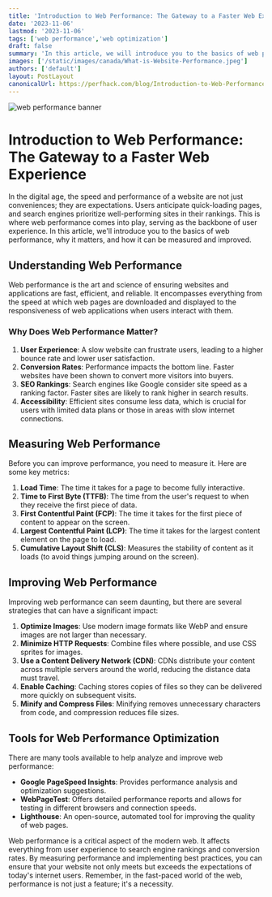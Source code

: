 ```yaml
---
title: 'Introduction to Web Performance: The Gateway to a Faster Web Experience'
date: '2023-11-06'
lastmod: '2023-11-06'
tags: ['web performance','web optimization']
draft: false
summary: 'In this article, we will introduce you to the basics of web performance, why it matters, and how it can be measured and improved.'
images: ['/static/images/canada/What-is-Website-Performance.jpeg']
authors: ['default']
layout: PostLayout
canonicalUrl: https://perfhack.com/blog/Introduction-to-Web-Performance
---
```


![web performance banner](/static/images/What-is-Website-Performance.jpeg)

# Introduction to Web Performance: The Gateway to a Faster Web Experience

In the digital age, the speed and performance of a website are not just conveniences; they are expectations. Users anticipate quick-loading pages, and search engines prioritize well-performing sites in their rankings. This is where web performance comes into play, serving as the backbone of user experience. In this article, we'll introduce you to the basics of web performance, why it matters, and how it can be measured and improved.

## Understanding Web Performance

Web performance is the art and science of ensuring websites and applications are fast, efficient, and reliable. It encompasses everything from the speed at which web pages are downloaded and displayed to the responsiveness of web applications when users interact with them.

### Why Does Web Performance Matter?

1. **User Experience**: A slow website can frustrate users, leading to a higher bounce rate and lower user satisfaction.
2. **Conversion Rates**: Performance impacts the bottom line. Faster websites have been shown to convert more visitors into buyers.
3. **SEO Rankings**: Search engines like Google consider site speed as a ranking factor. Faster sites are likely to rank higher in search results.
4. **Accessibility**: Efficient sites consume less data, which is crucial for users with limited data plans or those in areas with slow internet connections.

## Measuring Web Performance

Before you can improve performance, you need to measure it. Here are some key metrics:

1. **Load Time**: The time it takes for a page to become fully interactive.
2. **Time to First Byte (TTFB)**: The time from the user's request to when they receive the first piece of data.
3. **First Contentful Paint (FCP)**: The time it takes for the first piece of content to appear on the screen.
4. **Largest Contentful Paint (LCP)**: The time it takes for the largest content element on the page to load.
5. **Cumulative Layout Shift (CLS)**: Measures the stability of content as it loads (to avoid things jumping around on the screen).

## Improving Web Performance

Improving web performance can seem daunting, but there are several strategies that can have a significant impact:

1. **Optimize Images**: Use modern image formats like WebP and ensure images are not larger than necessary.
2. **Minimize HTTP Requests**: Combine files where possible, and use CSS sprites for images.
3. **Use a Content Delivery Network (CDN)**: CDNs distribute your content across multiple servers around the world, reducing the distance data must travel.
4. **Enable Caching**: Caching stores copies of files so they can be delivered more quickly on subsequent visits.
5. **Minify and Compress Files**: Minifying removes unnecessary characters from code, and compression reduces file sizes.

## Tools for Web Performance Optimization

There are many tools available to help analyze and improve web performance:

- **Google PageSpeed Insights**: Provides performance analysis and optimization suggestions.
- **WebPageTest**: Offers detailed performance reports and allows for testing in different browsers and connection speeds.
- **Lighthouse**: An open-source, automated tool for improving the quality of web pages.


Web performance is a critical aspect of the modern web. It affects everything from user experience to search engine rankings and conversion rates. By measuring performance and implementing best practices, you can ensure that your website not only meets but exceeds the expectations of today's internet users. Remember, in the fast-paced world of the web, performance is not just a feature; it's a necessity.

